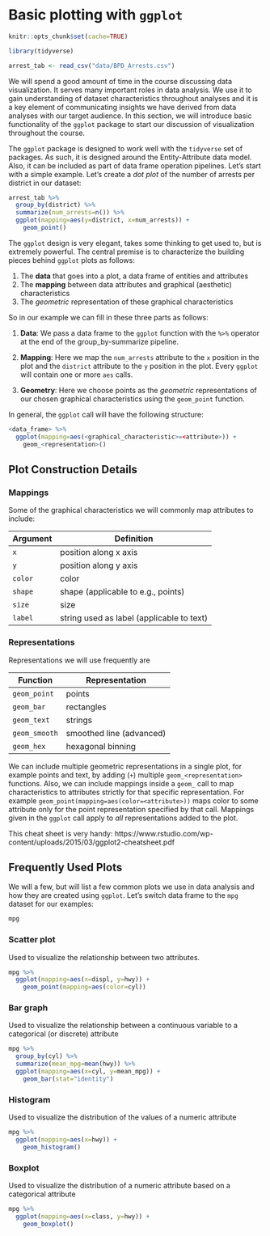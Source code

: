 # Basic plotting with `ggplot`

```r
knitr::opts_chunk$set(cache=TRUE)
```

```r
library(tidyverse)

arrest_tab <- read_csv("data/BPD_Arrests.csv")
```

We will spend a good amount of time in the course discussing data visualization. It serves many important roles in data analysis. We use it to gain understanding of dataset characteristics throughout analyses and it is a key element of communicating insights we have derived from data analyses with our target audience. In this section, we will introduce basic functionality of the `ggplot` package to start our discussion of visualization throughout the course.

The `ggplot` package is designed to work well with the `tidyverse` set of packages. As such, it is designed around the Entity-Attribute data model. 
Also, it can be included as part of data frame operation pipelines. Let's start with a simple example. Let's create a _dot plot_ of the number of arrests per district in our dataset:

```r
arrest_tab %>%
  group_by(district) %>%
  summarize(num_arrests=n()) %>%
  ggplot(mapping=aes(y=district, x=num_arrests)) +
    geom_point()
```

The `ggplot` design is very elegant, takes some thinking to get used to, but is extremely powerful. The central premise is to characterize the building pieces behind `ggplot` plots as follows:

1. The **data** that goes into a plot, a data frame of entities and attributes  
2. The **mapping** between data attributes and graphical (aesthetic) characteristics  
3. The *geometric* representation of these graphical characteristics

So in our example we can fill in these three parts as follows:

1) **Data**: We pass a data frame to the `ggplot` function with the `%>%` operator at the end of the group_by-summarize pipeline.

2) **Mapping**: Here we map the `num_arrests` attribute to the `x` position in the plot and the `district` attribute to the `y` position in the plot. Every `ggplot` will contain one or more `aes` calls. 

3) **Geometry**: Here we choose points as the _geometric_ representations of our chosen graphical characteristics using the `geom_point` function. 

In general, the `ggplot` call will have the following structure:

```r
<data_frame> %>%
  ggplot(mapping=aes(<graphical_characteristic>=<attribute>)) +
    geom_<representation>()
```

## Plot Construction Details

### Mappings

Some of the graphical characteristics we will commonly map attributes to include:

| Argument | Definition |
|----------|------------|
| `x` | position along x axis |
| `y` | position along y axis |
| `color` | color |
| `shape` | shape (applicable to e.g., points)
| `size` | size |
| `label` | string used as label (applicable to text)

### Representations

Representations we will use frequently are

| Function | Representation |
|----------|----------------|
| `geom_point` | points |
| `geom_bar` | rectangles |
| `geom_text` | strings |
| `geom_smooth` | smoothed line (advanced) |
| `geom_hex` | hexagonal binning |

We can include multiple geometric representations in a single plot, for example points and text, by adding (`+`) multiple `geom_<representation>` functions. Also, we can include mappings inside a `geom_` call to map characteristics to attributes strictly for that specific representation. For example `geom_point(mapping=aes(color=<attribute>))` maps color to some attribute only for the point representation specified by that call. Mappings given in the `ggplot` call apply to _all_ representations added to the plot.

This cheat sheet is very handy: https://www.rstudio.com/wp-content/uploads/2015/03/ggplot2-cheatsheet.pdf

## Frequently Used Plots

We will a few, but will list a few common plots we use in data analysis and how they are created using `ggplot`. Let's switch data frame to the `mpg` dataset for our examples:

```r
mpg
```

### Scatter plot

Used to visualize the relationship between two attributes. 

```r
mpg %>%
  ggplot(mapping=aes(x=displ, y=hwy)) +
    geom_point(mapping=aes(color=cyl))
```

### Bar graph

Used to visualize the relationship between a continuous variable to a categorical (or discrete) attribute

```r
mpg %>%
  group_by(cyl) %>%
  summarize(mean_mpg=mean(hwy)) %>%
  ggplot(mapping=aes(x=cyl, y=mean_mpg)) +
    geom_bar(stat="identity")
```

### Histogram

Used to visualize the distribution of the values of a numeric attribute 

```r
mpg %>%
  ggplot(mapping=aes(x=hwy)) +
    geom_histogram()
```

### Boxplot

Used to visualize the distribution of a numeric attribute based on a categorical attribute

```r
mpg %>%
  ggplot(mapping=aes(x=class, y=hwy)) +
    geom_boxplot()
```




